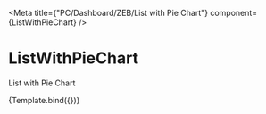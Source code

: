 

<Meta
    title={"PC/Dashboard/ZEB/List with Pie Chart"}
    component={ListWithPieChart}
/>

# ListWithPieChart

List with Pie Chart


<Canvas>
    <Story
        name="Default"
        args={{
            model: {
                title: "에너지 사용량",
                data: [
                    {
                        label: "전력",
                        value: 20,
                    },
                    {
                        label: "가스",
                        value: 10,
                    },
                ],
                unit: "kWh",
            },
        }}
    >
        {Template.bind({})}
    </Story>
</Canvas>
